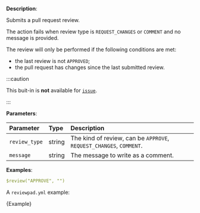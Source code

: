
**Description**:

Submits a pull request review.

The action fails when review type is `REQUEST_CHANGES` or `COMMENT` and no message is provided.

The review will only be performed if the following conditions are met:
- the last review is not `APPROVED`;
- the pull request has changes since the last submitted review.

:::caution

This buit-in is **not** available for [`issue`](/guides/syntax#workflow).

:::

**Parameters**:

| Parameter     | Type    | Description                                                          |
| :------------ | :------ | :------------------------------------------------------------------- |
| `review_type` | string  | The kind of review, can be `APPROVE`, `REQUEST_CHANGES`, `COMMENT`.  |
| `message`     | string  | The message to write as a comment.                                   |

**Examples**:

```yml
$review("APPROVE", "")
```

A `reviewpad.yml` example:

<CodeBlock language="yml" title="reviewpad.yml">{Example}</CodeBlock>
